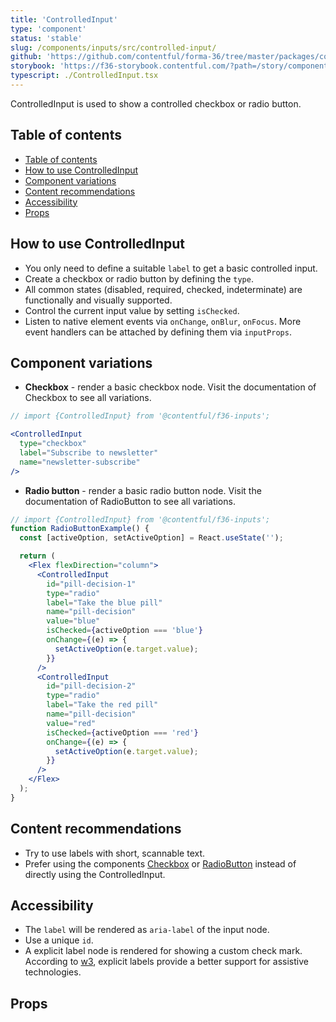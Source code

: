 ```yaml
---
title: 'ControlledInput'
type: 'component'
status: 'stable'
slug: /components/inputs/src/controlled-input/
github: 'https://github.com/contentful/forma-36/tree/master/packages/components/inputs/src/controlled-input'
storybook: 'https://f36-storybook.contentful.com/?path=/story/components-controlled-input--overview'
typescript: ./ControlledInput.tsx
---
```


ControlledInput is used to show a controlled checkbox or radio button.

## Table of contents

- [Table of contents](#table-of-contents)
- [How to use ControlledInput](#how-to-use-controlledinput)
- [Component variations](#component-variations)
- [Content recommendations](#content-recommendations)
- [Accessibility](#accessibility)
- [Props](#props)

## How to use ControlledInput

- You only need to define a suitable `label` to get a basic controlled input.
- Create a checkbox or radio button by defining the `type`.
- All common states (disabled, required, checked, indeterminate) are functionally and visually supported.
- Control the current input value by setting `isChecked`.
- Listen to native element events via `onChange`, `onBlur`, `onFocus`. More event handlers can be attached by defining them via `inputProps`.

## Component variations

- **Checkbox** - render a basic checkbox node. Visit the documentation of Checkbox to see all variations.

```jsx
// import {ControlledInput} from '@contentful/f36-inputs';

<ControlledInput
  type="checkbox"
  label="Subscribe to newsletter"
  name="newsletter-subscribe"
/>
```

- **Radio button** - render a basic radio button node. Visit the documentation of RadioButton to see all variations.

```jsx
// import {ControlledInput} from '@contentful/f36-inputs';
function RadioButtonExample() {
  const [activeOption, setActiveOption] = React.useState('');

  return (
    <Flex flexDirection="column">
      <ControlledInput
        id="pill-decision-1"
        type="radio"
        label="Take the blue pill"
        name="pill-decision"
        value="blue"
        isChecked={activeOption === 'blue'}
        onChange={(e) => {
          setActiveOption(e.target.value);
        }}
      />
      <ControlledInput
        id="pill-decision-2"
        type="radio"
        label="Take the red pill"
        name="pill-decision"
        value="red"
        isChecked={activeOption === 'red'}
        onChange={(e) => {
          setActiveOption(e.target.value);
        }}
      />
    </Flex>
  );
}
```

## Content recommendations

- Try to use labels with short, scannable text.
- Prefer using the components [Checkbox](https://f36.contentful.com/components/inputs/src/checkbox/) or [RadioButton](https://f36.contentful.com/components/inputs/src/radio-button/) instead of directly using the ControlledInput.

## Accessibility

- The `label` will be rendered as `aria-label` of the input node.
- Use a unique `id`.
- A explicit label node is rendered for showing a custom check mark. According to [w3](https://www.w3.org/WAI/tutorials/forms/labels/#associating-labels-implicitly), explicit labels provide a better support for assistive technologies.

## Props


<Props of="ControlledInput" />
